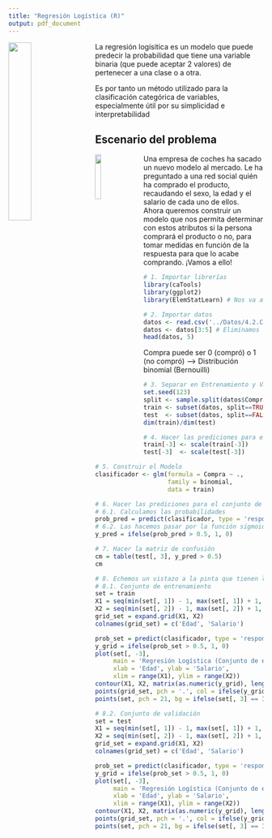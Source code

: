 ```yaml
---
title: "Regresión Logística (R)"
output: pdf_document
---
```


<img src='../Imagenes/logistic.png' style='width:30%;height:30%;float:left;margin-right:20px'>
La regresión logísitica es un modelo que puede predecir la probabilidad que tiene una variable binaria (que puede aceptar 2 valores) de pertenecer a una clase o a otra.  

Es por tanto un método utilizado para la clasificación categórica de variables, especialmente útil por su simplicidad e interpretabilidad


Escenario del problema
---

<img src='../Imagenes/comprar.jpg' style='width:15%;height:15%;float:left;margin-right:20px'>
Una empresa de coches ha sacado un nuevo modelo al mercado. Le ha preguntado a una red social quién ha comprado el producto, recaudando el sexo, la edad y el salario de cada uno de ellos.  
Ahora queremos construir un modelo que nos permita determinar con estos atributos si la persona comprará el producto o no, para tomar medidas en función de la respuesta para que lo acabe comprando.
¡Vamos a ello!

```r
# 1. Importar librerías
library(caTools)
library(ggplot2)
library(ElemStatLearn) # Nos va a permitir dibujar las clasificaciones
```

```r
# 2. Importar datos
datos <- read.csv('../Datos/4.2.Compras.csv')
datos <- datos[3:5] # Eliminamos la columna del sexo
head(datos, 5)
```
Compra puede ser 0 (compró) o 1 (no compró) --> Distribución binomial (Bernouilli)

```r
# 3. Separar en Entrenamiento y Validación
set.seed(123)
split <- sample.split(datos$Compra, SplitRatio = 0.75)
train <- subset(datos, split==TRUE)
test  <- subset(datos, split==FALSE)
dim(train)/dim(test)
```

```r
# 4. Hacer las prediciones para el conjunto de Validación
train[-3] <- scale(train[-3])
test[-3]  <- scale(test[-3])
```


```r
# 5. Construir el Modelo
clasificador <- glm(formula = Compra ~ ., 
                    family = binomial,
                    data = train)
```

```r
# 6. Hacer las prediciones para el conjunto de Validación
# 6.1. Calculamos las probabilidades
prob_pred = predict(clasificador, type = 'response', newdata = test[-3])
# 6.2. Las hacemos pasar por la función sigmoid
y_pred = ifelse(prob_pred > 0.5, 1, 0)
```

```r
# 7. Hacer la matriz de confusión
cm = table(test[, 3], y_pred > 0.5)
cm
```


```r
# 8. Echemos un vistazo a la pinta que tienen las predicciones
# 8.1. Conjunto de entrenamiento
set = train
X1 = seq(min(set[, 1]) - 1, max(set[, 1]) + 1, by = 0.01)
X2 = seq(min(set[, 2]) - 1, max(set[, 2]) + 1, by = 0.01)
grid_set = expand.grid(X1, X2)
colnames(grid_set) = c('Edad', 'Salario')

prob_set = predict(clasificador, type = 'response', newdata = grid_set)
y_grid = ifelse(prob_set > 0.5, 1, 0)
plot(set[, -3],
     main = 'Regresión Logística (Conjunto de entrenamiento)',
     xlab = 'Edad', ylab = 'Salario',
     xlim = range(X1), ylim = range(X2))
contour(X1, X2, matrix(as.numeric(y_grid), length(X1), length(X2)), add = TRUE)
points(grid_set, pch = '.', col = ifelse(y_grid == 1, 'springgreen3', 'tomato'))
points(set, pch = 21, bg = ifelse(set[, 3] == 1, 'green4', 'red3'))

# 8.2. Conjunto de validación
set = test
X1 = seq(min(set[, 1]) - 1, max(set[, 1]) + 1, by = 0.01)
X2 = seq(min(set[, 2]) - 1, max(set[, 2]) + 1, by = 0.01)
grid_set = expand.grid(X1, X2)
colnames(grid_set) = c('Edad', 'Salario')

prob_set = predict(clasificador, type = 'response', newdata = grid_set)
y_grid = ifelse(prob_set > 0.5, 1, 0)
plot(set[, -3],
     main = 'Regresión Logística (Conjunto de entrenamiento)',
     xlab = 'Edad', ylab = 'Salario',
     xlim = range(X1), ylim = range(X2))
contour(X1, X2, matrix(as.numeric(y_grid), length(X1), length(X2)), add = TRUE)
points(grid_set, pch = '.', col = ifelse(y_grid == 1, 'springgreen3', 'tomato'))
points(set, pch = 21, bg = ifelse(set[, 3] == 1, 'green4', 'red3'))
```
